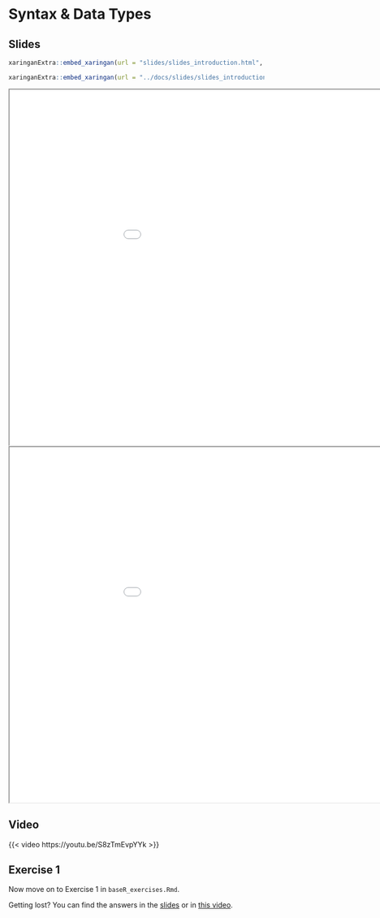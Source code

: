 # Syntax & Data Types

## Slides

```{r embed-xaringan-2, echo=FALSE}
xaringanExtra::embed_xaringan(url = "slides/slides_introduction.html", ratio = "4:3")
```

```{r embed-xaringan-3, echo=FALSE}
xaringanExtra::embed_xaringan(url = "../docs/slides/slides_introduction.html", ratio = "4:3")
```

```{=html}
<iframe width="1050" height="700" src="slides/slides_introduction.html#18"></iframe>
```

```{=html}
<iframe width="1050" height="700" src="../docs/slides/slides_introduction.html#18"></iframe>
```

## Video

{{< video https://youtu.be/S8zTmEvpYYk >}}

## Exercise 1

Now move on to Exercise 1 in `baseR_exercises.Rmd`.

::: {.callout-tip}
Getting lost? You can find the answers in the [slides](../slides/slides_introduction.html#27) or in [this video](https://youtu.be/V8za6GR7u8Q).
:::